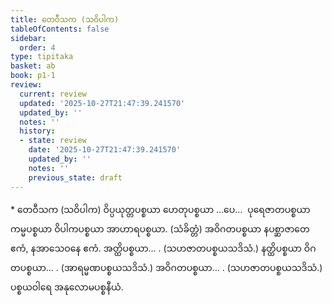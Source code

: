 ```yaml
---
title: တေဝီသက (သဝိပါက)
tableOfContents: false
sidebar:
  order: 4
type: tipitaka
basket: ab
book: p1-1
review:
  current: review
  updated: '2025-10-27T21:47:39.241570'
  updated_by: ''
  notes: ''
  history:
  - state: review
    date: '2025-10-27T21:47:39.241570'
    updated_by: ''
    notes: ''
    previous_state: draft
---
```



<ReviewStatus review={frontmatter.review} showDetails={true} />

<HypothesisAnnotation frontmatter={frontmatter} />

<DynamicBreadcrumb />

<Paragraph type="center" book="p1-1">
* တေဝီသက (သဝိပါက)
</Paragraph>

<Paragraph number="623" book="p1-1">
ဝိပ္ပယုတ္တပစ္စယာ ဟေတုပစ္စယာ …ပေ…  ပုရေဇာတပစ္စယာ ကမ္မပစ္စယာ ဝိပါကပစ္စယာ အာဟာရပစ္စယာ. (သံခိတ္တံ) အဝိဂတပစ္စယာ နပစ္ဆာဇာတေ ဧကံ, နအာသေဝနေ ဧကံ.
</Paragraph>

<Paragraph number="624" type="center" book="p1-1">
အတ္ထိပစ္စယာ… . (သဟဇာတပစ္စယသဒိသံ.)
</Paragraph>

<Paragraph number="625" type="center" book="p1-1">
နတ္ထိပစ္စယာ ဝိဂတပစ္စယာ… . (အာရမ္မဏပစ္စယသဒိသံ.)
</Paragraph>

<Paragraph number="626" type="center" book="p1-1">
အဝိဂတပစ္စယာ… . (သဟဇာတပစ္စယသဒိသံ.)

</Paragraph>

<Paragraph number="627" type="center" book="p1-1">
ပစ္စယဝါရေ အနုလောမပစ္စနီယံ.
</Paragraph>